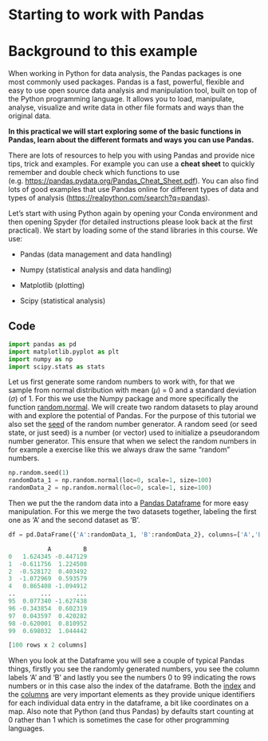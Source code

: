 # Starting to work with Pandas

# Background to this example

When working in Python for data analysis, the Pandas packages is one most commonly used packages. Pandas is a fast, powerful, flexible and easy to use open source data analysis and manipulation tool, built on top of the Python programming language. It allows you to load, manipulate, analyse, visualize and write data in other file formats and ways than the original data.

**In this practical we will start exploring some of the basic functions in Pandas, learn about the different formats and ways you can use Pandas.**

There are lots of resources to help you with using Pandas and provide nice tips, trick and examples. For example you can use a **cheat sheet** to quickly remember and double check which functions to use (e.g. <https://pandas.pydata.org/Pandas_Cheat_Sheet.pdf>). You can also find lots of good examples that use Pandas online for different types of data and types of analysis (<https://realpython.com/search?q=pandas>).

Let's start with using Python again by opening your Conda environment and then opening Spyder (for detailed instructions please look back at the first practical). We start by loading some of the stand libraries in this course. We use:

-   Pandas (data management and data handling)

-   Numpy (statistical analysis and data handling)

-   Matplotlib (plotting)

-   Scipy (statistical analysis)

## Code

``` python
import pandas as pd
import matplotlib.pyplot as plt
import numpy as np
import scipy.stats as stats
```

Let us first generate some random numbers to work with, for that we sample from normal distribution with mean ($\mu$) = 0 and a standard deviation ($\sigma$) of 1. For this we use the Numpy package and more specifically the function [random.normal](https://numpy.org/doc/stable/reference/random/generated/numpy.random.normal.html). We will create two random datasets to play around with and explore the potential of Pandas. For the purpose of this tutorial we also set the [seed](https://numpy.org/doc/stable/reference/random/generated/numpy.random.seed.html) of the random number generator. A random seed (or seed state, or just seed) is a number (or vector) used to initialize a pseudorandom number generator. This ensure that when we select the random numbers in for example a exercise like this we always draw the same "random" numbers.

``` python
np.random.seed(1)
randomData_1 = np.random.normal(loc=0, scale=1, size=100)
randomData_2 = np.random.normal(loc=0, scale=1, size=100)
```

Then we put the the random data into a [Pandas Dataframe](https://pandas.pydata.org/pandas-docs/stable/reference/api/pandas.DataFrame.html) for more easy manipulation. For this we merge the two datasets together, labeling the first one as 'A' and the second dataset as 'B'.

``` python
df = pd.DataFrame({'A':randomData_1, 'B':randomData_2}, columns=['A','B'])
```

``` python
           A         B
0   1.624345 -0.447129
1  -0.611756  1.224508
2  -0.528172  0.403492
3  -1.072969  0.593579
4   0.865408 -1.094912
..       ...       ...
95  0.077340 -1.627438
96 -0.343854  0.602319
97  0.043597  0.420282
98 -0.620001  0.810952
99  0.698032  1.044442

[100 rows x 2 columns]
```

When you look at the Dataframe you will see a couple of typical Pandas things, firstly you see the randomly generated numbers, you see the column labels 'A' and 'B' and lastly you see the numbers 0 to 99 indicating the rows numbers or in this case also the index of the dataframe. Both the [index](https://pandas.pydata.org/pandas-docs/stable/reference/api/pandas.DataFrame.index.html) and the [columns](https://pandas.pydata.org/pandas-docs/stable/reference/api/pandas.DataFrame.columns.html) are very important elements as they provide unique identifiers for each individual data entry in the dataframe, a bit like coordinates on a map. Also note that Python (and thus Pandas) by defaults start counting at 0 rather than 1 which is sometimes the case for other programming languages.

